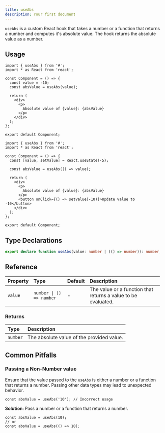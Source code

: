 ```yaml
---
title: useAbs
description: Your first document
---
```


`useAbs` is a custom React hook that takes a number or a function that returns a number and computes it's absolute value. The hook returns the absolute value as a number.

## Usage

```tsx
import { useAbs } from '#';
import * as React from 'react';

const Component = () => {
  const value = -10;
  const absValue = useAbs(value);

  return (
    <div>
      <p>
        Absolute value of {value}: {absValue}
      </p>
    </div>
  );
};

export default Component;
```

```tsx
import { useAbs } from '#';
import * as React from 'react';

const Component = () => {
  const [value, setValue] = React.useState(-5);

  const absValue = useAbs(() => value);

  return (
    <div>
      <p>
        Absolute value of {value}: {absValue}
      </p>
      <button onClick={() => setValue(-10)}>Update value to -10</button>
    </div>
  );
};

export default Component;
```

## Type Declarations

```typescript
export declare function useAbs(value: number | (() => number)): number;
```

## Reference

| Property | Type                     | Default | Description                                                   |
| :------- | :----------------------- | :------ | :------------------------------------------------------------ |
| `value`  | `number \| () => number` | -       | The value or a function that returns a value to be evaluated. |

### Returns

| Type     | Description                               |
| :------- | :---------------------------------------- |
| `number` | The absolute value of the provided value. |

## Common Pitfalls

### Passing a Non-Number value

Ensure that the value passed to the `useAbs` is either a number or a function that returns a number. Passing other data types may lead to unexpected behavior.

```tsx
const absValue = useAbs('10'); // Incorrect usage
```

**Solution**: Pass a number or a function that returns a number.

```tsx
const absValue = useAbs(10);
// or
const absValue = useAbs(() => 10);
```
